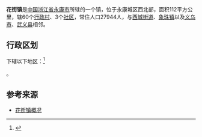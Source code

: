 {{中国乡级行政区|33/07/84/114/000
| 行政区全称 = 花街镇
| 景观照片文件名 = 
| 景观照片描述 = 
| 汉语拼音 =
| 通用拼音 =
| 注音符號 =
| 其它标音类型1 =
| 其它标音1 =
| 其它标音类型2 =
| 其它标音2 =
| 其它语言类型1 =
| 其它语言地名1 =
| 其它语言类型2 =
| 其它语言地名2 =
| 上级行政区 = [[浙江省|浙江省]][[金华市|金华市]][[永康市|永康市]]
| 行政区类别 = [[镇|镇]]
| 地理坐标 =
| 总面积 = 112平方公里
| 户籍人口 =
| 户籍人口年份 =
| 常住人口 = 27944
| 常住人口年份 =
| 人口密度 =
| 行政区划 = 60个[[行政村|行政村]]、3个[[社区|社区]]
| 官方网站 =
| 政府驻地 = 倪宅三板桥
| 邮政编码 =
| 毗邻行政区 = [[西城街道_(永康市)|西城街道]]、[[象珠镇|象珠镇]]以及[[义乌市|义乌市]]、[[武义县|武义县]]
| 位置图文件名 =
| 位置图描述 =
}}

'''花街镇'''是[[中国|中国]][[浙江省|浙江省]][[永康市|永康市]]所辖的一个镇，位于永康城区西北部，面积112平方公里，辖60个[[行政村|行政村]]、3个[[社区|社区]]，常住人口27944人，与[[西城街道_(永康市)|西城街道]]、[[象珠镇|象珠镇]]以及[[义乌市|义乌市]]、[[武义县|武义县]]相邻。

== 行政区划 ==

下辖以下地区：<ref>{{PRC admin/ref sgc|33/07/84/114/000}}</ref>

{{PRC admin/children|33/07/84/114/000}}。

== 参考来源 ==
*[http://www.yongkang.gov.cn/demo/Previewerlet?type=info&id=2009042300089 花街镇概况]
{{reflist}}

{{PRC admin/navcat|33/07/84/114/000}}
